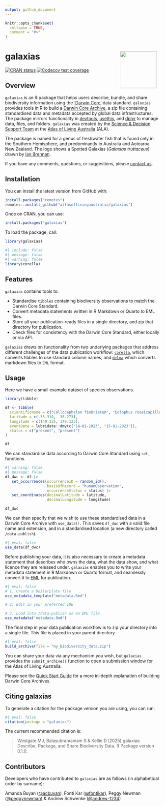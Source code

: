 ```yaml
---
output: github_document
---
```


<!-- README.md is generated from README.Rmd. Please edit that file -->

```r
knitr::opts_chunk$set(
  collapse = TRUE,
  comment = "#>"
)
```

# galaxias <img src="man/figures/logo.png" align="right" style="margin: 0px 10px 0px 10px;" alt="" width="120"/><br>

<!-- badges: start -->
[![CRAN status](https://www.r-pkg.org/badges/version/galaxias)](https://CRAN.R-project.org/package=galaxias)
[![Codecov test coverage](https://codecov.io/gh/AtlasOfLivingAustralia/galaxias/graph/badge.svg)](https://app.codecov.io/gh/AtlasOfLivingAustralia/galaxias)
<!-- badges: end -->

## Overview

`galaxias` is an R package that helps users describe, bundle, and share biodiversity information using the ['Darwin Core'](https://dwc.tdwg.org) data standard. `galaxias` provides tools in R to build a [Darwin Core Archive](https://ipt.gbif.org/manual/en/ipt/latest/dwca-guide#what-is-darwin-core-archive-dwc-a), a zip file containing standardised data and metadata accepted by global data infrastructures. The package mirrors functionality in [devtools](https://devtools.r-lib.org/), [usethis](https://usethis.r-lib.org/), and [dplyr](https://dplyr.tidyverse.org/) to manage data, files, and folders. `galaxias` was created by the [Science & Decision Support Team](https://labs.ala.org.au) at the [Atlas of Living Australia](https://www.ala.org.au) (ALA).

The package is named for a genus of freshwater fish that is found only in the Southern Hemisphere, and predominantly in Australia and Aotearoa New Zealand. The logo shows a Spotted Galaxias (_Galaxias truttaceus_) drawn by [Ian Brennan](http://www.iangbrennan.org).

If you have any comments, questions, or suggestions, please [contact us](mailto:support@ala.org.au).
 
## Installation
You can install the latest version from GitHub with:

```r
install.packages("remotes")
remotes::install_github("atlasoflivingaustralia/galaxias")
```

Once on CRAN, you can use:

```r
install.packages("galaxias")
```

To load the package, call:

```r
library(galaxias)
```

```r
#| include: false
#| message: false
#| warning: false
library(corella)
```

## Features

`galaxias` contains tools to:

 - Standardise `tibbles` containing biodiversity observations to match the 
   Darwin Core Standard.
 - Convert metadata statements written in R Markdown or Quarto to EML files.
 - Store all your publication-ready files in a single directory, and zip
   that directory for publication.
 - Check files for consistency with the Darwin Core Standard, either locally 
   or via API.

`galaxias` draws on functionality from two underlying packages that address different challenges of the data publication workflow: [`corella`](https://corella.ala.org.au), which converts tibbles to use standard column names; and [`delma`](https://delma.ala.org.au) which converts markdown files to `EML` format.

## Usage

Here we have a small example dataset of species observations.

```r
library(tibble)

df <- tibble(
  scientificName = c("Callocephalon fimbriatum", "Eolophus roseicapilla"),
  latitude = c(-35.310, -35.273), 
  longitude = c(149.125, 149.133),
  eventDate = lubridate::dmy(c("14-01-2023", "15-01-2023")),
  status = c("present", "present")
)

df
```

We can standardise data according to Darwin Core Standard using `set_` functions.

```r
#| warning: false
#| message: false
df_dwc <- df |>
   set_occurrences(occurrenceID = random_id(),
                   basisOfRecord = "humanObservation",
                   occurrenceStatus = status) |>
   set_coordinates(decimalLatitude = latitude,
                   decimalLongitude = longitude)

df_dwc
```

We can then specify that we wish to use these standardised data in a Darwin Core Archive with `use_data()`. This saves `df_dwc` with a valid file name and extension, and in a standardised location (a new directory called `/data-publish`).

```r
#| eval: false
use_data(df_dwc)
```

Before publishing your data, it is also necessary to create a metadata statement that describes who owns the data, what the data show, and what licence they are released under. `galaxias` enables you to write your metadata statement in R Markdown or Quarto format, and seamlessly convert it to [EML](https://eml.ecoinformatics.org/) for publication.

```r
#| eval: false
# 1. Create a boilerplate file
use_metadata_template("metadata.Rmd")

# 2. Edit in your preferred IDE

# 3. Load into /data-publish as an EML file
use_metadata("metadata.Rmd")
```

The final step in your data publication workflow is to zip your directory into 
a single file. This file is placed in your parent directory.

```r
#| eval: false
build_archive(file = "my_biodiversity_data.zip")
```

You can share your data via any mechanism you wish, but `galaxias` provides the `submit_archive()` function to open a submission window for the Atlas of Living Australia. 

Please see the [Quick Start Guide](https://galaxias.ala.org.au/R/articles/quick_start_guide.html) for a more in-depth explanation of building Darwin Core Archives.

## Citing galaxias
To generate a citation for the package version you are using, you can run:

```r
#| eval: false
citation(package = "galaxias")
```

The current recommended citation is:

> Westgate MJ, Balasubramaniam S & Kellie D (2025) galaxias: Describe, Package, 
> and Share Biodiversity Data. R Package version 0.1.0.

## Contributors
Developers who have contributed to `galaxias` are as follows (in alphabetical order by surname):

Amanda Buyan ([@acbuyan](https://github.com/acbuyan)), 
Fonti Kar ([@fontikar](https://github.com/fontikar)), 
Peggy Newman ([@peggynewman](https://github.com/peggynewman)) & 
Andrew Schwenke ([@andrew-1234](https://github.com/andrew-1234))
